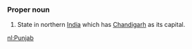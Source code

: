 ===Proper noun===
#State in northern [[India]] which has [[Chandigarh]] as its capital.

[[nl:Punjab]]